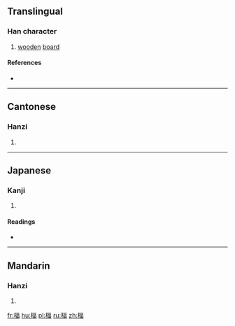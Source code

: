 ==Translingual==

===Han character===
{{Han char|rn=75|rad=木|as=09|sn=13|four=41966|canj=DMRW|ids=⿰木畐}}

# [[wooden]] [[board]]

====References====
* {{Han ref|kx=0538.230|dkj=15105|dj=0926.050|hdz=21245.040|uh=6945|ud=26949|bh=DDD0|bd=56784}}

----

==Cantonese==

===Hanzi===
{{yue-hanzi|jyut=[[bik1]], [[fuk1]]|y=bik1, fuk1}}

# {{defn|lang=yue|sort=木09}}

----

==Japanese==

===Kanji===
{{ja-kanji|grade=|rs=木09}}

# {{defn|lang=ja|sort=木09}}

====Readings====
* {{ja-readings|on=[[う]] (u), [[ひき]] (hiki), [[ふく]] (fuku)|kun=}}

----

==Mandarin==

===Hanzi===
{{cmn-hanzi|pin=[[bī]] ([[bi1]])|wg=pi<sup>1</sup>}}

# {{defn|lang=cmn|sort=木09}}

[[fr:楅]]
[[hu:楅]]
[[pl:楅]]
[[ru:楅]]
[[zh:楅]]
